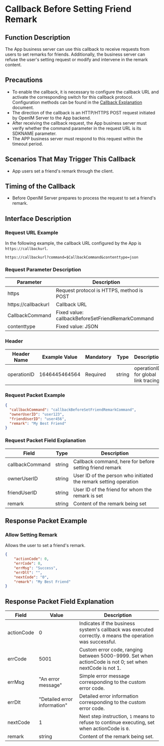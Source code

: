 # Callback Before Setting Friend Remark

## Function Description
The App business server can use this callback to receive requests from users to set remarks for friends. Additionally, the business server can refuse the user's setting request or modify and intervene in the remark content.

## Precautions
- To enable the callback, it is necessary to configure the callback URL and activate the corresponding switch for this callback protocol. Configuration methods can be found in the [Callback Explanation](../introduction) document.
- The direction of the callback is an HTTP/HTTPS POST request initiated by OpenIM Server to the App backend.
- After receiving the callback request, the App business server must verify whether the command parameter in the request URL is its SDKNAME parameter.
- The APP business server must respond to this request within the timeout period.

## Scenarios That May Trigger This Callback
- App users set a friend's remark through the client.

## Timing of the Callback
- Before OpenIM Server prepares to process the request to set a friend's remark.

## Interface Description

### Request URL Example
In the following example, the callback URL configured by the App is `https://callbackurl`.
```plaintext
https://callbackurl?command=$CallbackCommand&contenttype=json
```

### Request Parameter Description

| Parameter            | Description                                          |
|----------------------|------------------------------------------------------|
| https               | Request protocol is HTTPS, method is POST            |
| https://callbackurl | Callback URL                                         |
| CallbackCommand     | Fixed value: callbackBeforeSetFriendRemarkCommand    |
| contenttype         | Fixed value: JSON                                    |

### Header
| Header Name | Example Value | Mandatory | Type   | Description                         |
|-------------|---------------|-----------|--------|-------------------------------------|
| operationID | 1646445464564 | Required  | string | operationID for global link tracing |

### Request Packet Example
```json
{
  "callbackCommand": "callbackBeforeSetFriendRemarkCommand",
  "ownerUserID": "user123",
  "friendUserID": "user456",
  "remark": "My Best Friend"
}
```

### Request Packet Field Explanation

| Field           | Type    | Description                               |
|-----------------|---------|-------------------------------------------|
| callbackCommand | string  | Callback command, here for before setting friend remark |
| ownerUserID     | string  | User ID of the person who initiated the remark setting operation |
| friendUserID    | string  | User ID of the friend for whom the remark is set |
| remark          | string  | Content of the remark being set           |

## Response Packet Example

### Allow Setting Remark
Allows the user to set a friend's remark.

```json
{
    "actionCode": 0,
    "errCode": 0,
    "errMsg": "Success",
    "errDlt": "",
    "nextCode": "0",
    "remark": "My Best Friend"
}
```

## Response Packet Field Explanation

| Field      | Value  | Description                                              |
|------------|--------|----------------------------------------------------------|
| actionCode | 0      | Indicates if the business system's callback was executed correctly. `0` means the operation was successful. |
| errCode    | 5001   | Custom error code, ranging between 5000-9999. Set when actionCode is not 0; set when nextCode is not 1. |
| errMsg     | "An error message" | Simple error message corresponding to the custom error code. |
| errDlt     | "Detailed error information" | Detailed error information corresponding to the custom error code. |
| nextCode   | 1      | Next step instruction, `1` means to refuse to continue executing, set when actionCode is `0`. |
| remark     | string | Content of the remark being set.                           |